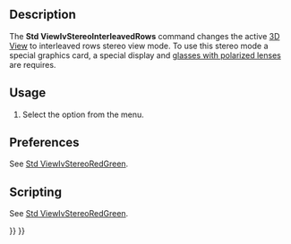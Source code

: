 <languages/>
<translate>

<!--T:1-->
{{Docnav
|[[Std_ViewIvStereoQuadBuff|ViewIvStereoQuadBuff]]
|[[Std_ViewIvStereoInterleavedColumns|ViewIvStereoInterleavedColumns]]
|[[Std_View_Menu|Std View Menu]]
|IconL=Std_ViewIvStereoQuadBuff.svg
|IconR=Std_ViewIvStereoInterleavedColumns.svg
|IconC=Freecad.svg
}}

<!--T:2-->
{{GuiCommand
|Name=Std ViewIvStereoInterleavedRows
|MenuLocation=View → Stereo → Stereo Interleaved Rows
|Workbenches=All
|SeeAlso=[[Std_ViewIvStereoRedGreen|Std ViewIvStereoRedGreen]], [[Std_ViewIvStereoQuadBuff|Std ViewIvStereoQuadBuff]], [[Std_ViewIvStereoInterleavedColumns|Std ViewIvStereoInterleavedColumns]], [[Std_ViewIvStereoOff|Std ViewIvStereoOff]]
}}

==Description== <!--T:3-->

<!--T:4-->
The '''Std ViewIvStereoInterleavedRows''' command changes the active [[3D_View|3D View]] to interleaved rows stereo view mode. To use this stereo mode a special graphics card, a special display and [https://en.wikipedia.org/wiki/Polarized_3D_system glasses with polarized lenses] are requires.

==Usage== <!--T:5-->

<!--T:6-->
# Select the {{MenuCommand|View → Stereo → [[Image:Std_ViewIvStereoInterleavedRows.svg|16px]] Stereo Interleaved Rows}} option from the menu.

==Preferences== <!--T:7-->

<!--T:13-->
See [[Std_ViewIvStereoRedGreen#Preferences|Std ViewIvStereoRedGreen]].

==Scripting== <!--T:9-->

<!--T:14-->
See [[Std_ViewIvStereoRedGreen#Scripting|Std ViewIvStereoRedGreen]].


<!--T:12-->
{{Docnav
|[[Std_ViewIvStereoQuadBuff|ViewIvStereoQuadBuff]]
|[[Std_ViewIvStereoInterleavedColumns|ViewIvStereoInterleavedColumns]]
|[[Std_View_Menu|Std View Menu]]
|IconL=Std_ViewIvStereoQuadBuff.svg
|IconR=Std_ViewIvStereoInterleavedColumns.svg
|IconC=Freecad.svg
}}

</translate>
{{Std_Base_navi{{#translation:}}}}
{{Userdocnavi{{#translation:}}}}